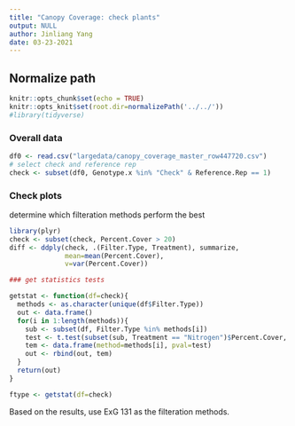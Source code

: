 ```yaml
---
title: "Canopy Coverage: check plants"
output: NULL
author: Jinliang Yang
date: 03-23-2021
---
```


## Normalize path
```r
knitr::opts_chunk$set(echo = TRUE) 
knitr::opts_knit$set(root.dir=normalizePath('../../')) 
#library(tidyverse)
```


### Overall data

```r
df0 <- read.csv("largedata/canopy_coverage_master_row447720.csv")
# select check and reference rep
check <- subset(df0, Genotype.x %in% "Check" & Reference.Rep == 1)

```

### Check plots

determine which filteration methods perform the best

```r
library(plyr)
check <- subset(check, Percent.Cover > 20)
diff <- ddply(check, .(Filter.Type, Treatment), summarize,
              mean=mean(Percent.Cover),
              v=var(Percent.Cover))

### get statistics tests

getstat <- function(df=check){
  methods <- as.character(unique(df$Filter.Type))
  out <- data.frame()
  for(i in 1:length(methods)){
    sub <- subset(df, Filter.Type %in% methods[i])
    test <- t.test(subset(sub, Treatment == "Nitrogen")$Percent.Cover, subset(sub, Treatment == "No Nitrogen")$Percent.Cover)$p.value
    tem <- data.frame(method=methods[i], pval=test)
    out <- rbind(out, tem)
  }
  return(out)
}

ftype <- getstat(df=check)

```
Based on the results, use ExG 131 as the filteration methods.




